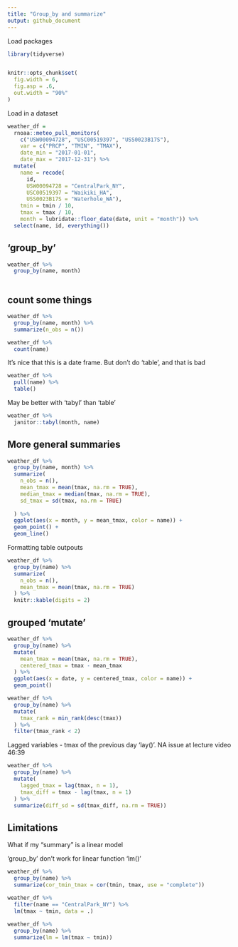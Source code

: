 ```yaml
---
title: "Group_by and summarize"
output: github_document
---
```


Load packages
```r
library(tidyverse)


knitr::opts_chunk$set(
  fig.width = 6,
  fig.asp = .6,
  out.width = "90%"
)
```


Load in a dataset

```r
weather_df =  
  rnoaa::meteo_pull_monitors(
    c("USW00094728", "USC00519397", "USS0023B17S"),
    var = c("PRCP", "TMIN", "TMAX"), 
    date_min = "2017-01-01",
    date_max = "2017-12-31") %>%
  mutate(
    name = recode(
      id, 
      USW00094728 = "CentralPark_NY", 
      USC00519397 = "Waikiki_HA",
      USS0023B17S = "Waterhole_WA"),
    tmin = tmin / 10,
    tmax = tmax / 10,
    month = lubridate::floor_date(date, unit = "month")) %>%
  select(name, id, everything())
```


## 'group_by'

```r
weather_df %>%
  group_by(name, month)
  
```

## count some things

```r
weather_df %>% 
  group_by(name, month) %>% 
  summarize(n_obs = n())

weather_df %>% 
  count(name)
```

It's nice that this is a date frame. But don't do 'table', and that is bad

```r
weather_df %>% 
  pull(name) %>% 
  table()
```

May be better with 'tabyl' than 'table'
```r
weather_df %>% 
  janitor::tabyl(month, name)
```

## More general summaries

```r
weather_df %>% 
  group_by(name, month) %>% 
  summarize(
    n_obs = n(),
    mean_tmax = mean(tmax, na.rm = TRUE),
    median_tmax = median(tmax, na.rm = TRUE),
    sd_tmax = sd(tmax, na.rm = TRUE)
    
  ) %>% 
  ggplot(aes(x = month, y = mean_tmax, color = name)) +
  geom_point() +
  geom_line()
```


Formatting table outpouts

```r
weather_df %>% 
  group_by(name) %>% 
  summarize(
    n_obs = n(),
    mean_tmax = mean(tmax, na.rm = TRUE)
  ) %>% 
  knitr::kable(digits = 2)
```

## grouped 'mutate'

```r
weather_df %>% 
  group_by(name) %>% 
  mutate(
    mean_tmax = mean(tmax, na.rm = TRUE),
    centered_tmax = tmax - mean_tmax
  ) %>% 
  ggplot(aes(x = date, y = centered_tmax, color = name)) +
  geom_point()
```

```r
weather_df %>% 
  group_by(name) %>% 
  mutate(
    tmax_rank = min_rank(desc(tmax))
  ) %>% 
  filter(tmax_rank < 2)
```

Lagged variables - tmax of the previous day 'lay()'. NA issue at lecture video 46:39

```r
weather_df %>% 
  group_by(name) %>% 
  mutate(
    lagged_tmax = lag(tmax, n = 1),
    tmax_diff = tmax - lag(tmax, n = 1)
  ) %>% 
  summarize(diff_sd = sd(tmax_diff, na.rm = TRUE))
```

## Limitations
 
What if my "summary" is a linear model

'group_by' don't work for linear function 'lm()'
```r
weather_df %>% 
  group_by(name) %>% 
  summarize(cor_tmin_tmax = cor(tmin, tmax, use = "complete"))

weather_df %>% 
  filter(name == "CentralPark_NY") %>% 
  lm(tmax ~ tmin, data = .)
  
weather_df %>% 
  group_by(name) %>% 
  summarize(lm = lm(tmax ~ tmin))
```





 

  





































